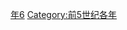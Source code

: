 {{Catnav|頁面分類|历史|歷史時代|年|前5世纪各年}}

{{catmore}}
{{Commons category|416 BC}}

[[Category:前410年代|年6]]
[[Category:前5世纪各年|Category:前5世纪各年]]